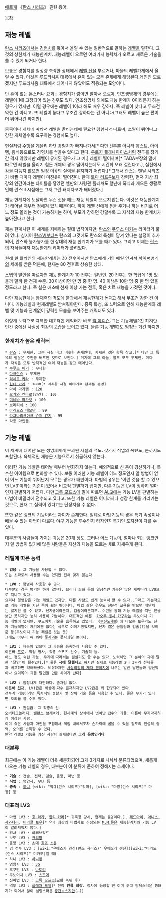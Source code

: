 [[에로게]] 《[[란스 시리즈]]》 관련 용어.

[[목차]]
== 재능 레벨 == 
[[란스 시리즈]]에서는 [[경험치]]를 쌓아서 올릴 수 있는 일반적으로 말하는 [[레벨]]을 말한다. 그것의 상한치가 재능한계치. 재능레벨이 오르면 여러가지 능력치가 오르고 새로운 기술을 쓸 수 있게 되거나 한다.

보통은 경험치를 일정량 축적한 상태에서 [[레벨 신]]을 부르거나, 마을의 레벨가게에서 올릴 수 있다. 이것은 [[루드라사움]] 대륙에서 혼이 있는 모든 존재에게 해당된다.왜인진 모르겠지만 루드라사움 대륙에서 태어나지 않았어도 적용되는 모양이다.

단 혼이 없는 몬스터나 요괴는 경험치가 쌓이면 알아서 오르며, 인조생명체의 경우에는 레벨이 1에 고정되어 있는 경우도 있다. 인조생명체 외에도 재능 한계가 0이라든지 하는 경우가 있지만. 이럴 경우에는 레벨이 1이라 해도 매우 강하다. 즉 레벨이 낮다고 무조건 약한 건 아니고. 또 레벨이 높다고 무조건 강하다는 건 아니다(그래도 레벨이 높은 편이 더 뛰어나긴 하지만).

종족이나 개체에 따라서 레벨을 올리는데에 필요한 경험치가 다르며, 소질이 뛰어나고 강한 개체일수록 요구하는 경험치도 높다.

현실처럼 수행을 게을리 하면 경험치가 빠져나가서[* 다만 전투뿐 아니라 퀘스트, 아이템, 음식등으로도 경험치를 얻을수 있다고 한다. [[우르자 플래나아이스]]처럼 전투를 장기간 겪지 않았지만 레벨이 유지된 경우가 그 예.] 레벨이 떨어지며[* TADA부장의 말에 따르면 레벨을 올리기 힘든 개체의 경우 떨어지는데도 시간이 오래 걸린다고.], 실전에서 감을 다듬지 않으면 일정 이상의 실력을 유지하기 어렵다.[* 그래서 란스는 맨날 시리즈가 바뀔 때마다 레벨이 미친듯이 떨어진다. 한때 [[토마 리프톤]]보다 강력한, 먼저 지상 최강의 인간이라는 타이틀을 달았던 헬만의 사령관 플레쳐도 말년에 폭식과 게으른 생활로 인해 란스Ⅲ 시점에는 그저 그런 돼지자코가 돼버렸다.]

재능 한계치에 도달하면 무슨 짓을 해도 재능 레벨이 오르지 않는다. 이것은 재능한계치가 태어날 때부터 정해져 있기 때문이다. 하이 레벨 신에게 돈을 주거나 하는 비기로 어느 정도 올리는 것이 가능하기는 하며, 부모가 강하면 강할수록 그 자식의 재능 한계치가 높아진다고 한다.

재능 한계치란 이 세계를 지배하는 절대 법칙이지만, [[란스]]와 [[쿠루스 미키]]는 리미터가 풀려 있다. 심지어 [[란스Ⅵ]]부터는 란스의 그것에도 란스의 특성이 담겨 있다는 설정이 추가되어, 란스와 붕가붕가를 한 상대의 재능 한계치가 오를 때가 있다. 그리고 이제는 [[란스]]의 자식들마저 재능한계의 리미터가 풀려있다.

원래 [[실 플라인]]의 재능한계치는 30 전후이지만 란스에게 거의 매일 안겨서 [[하이퍼병기]]의 세례를 받은 덕분에, 현재는 80 전후로 상승한 상태.

스탭의 발언을 따르자면 재능 한계치가 10 전후는 일반인. 20 전후는 한 학급에 1명 있을까 말까 한 천재 수준. 30 이상이면 만 명 중 한 명. 40 이상은 10만 명 중 한 명 있을 정도라고 한다. 즉 실은 애초에 천재 이상 가는 전투, 혹은 치료 재능을 가졌던 것이다.

다만 재능한계는 잠재력의 척도에 불과해서 재능한계가 높다고 해서 무조건 강한 건 아니다. 기능레벨과 현재레벨도 받쳐줘야한다. 종족 특성, 또 노력으로 인해 재능한계와 레벨 및 기능과 관계없이 강력한 모습을 보여주는 캐릭터도 있다.

이렇게 노력으로 극복한 대표적인 캐릭터가 바로 [[릭 아디슨]]. 그는 기능레벨2긴 하지만 인간 중에선 사실상 최강의 모습을 보이고 있다. 물론 기능 레벨2도 엄청난 거긴 하지만.

=== 한계치가 높은 캐릭터 ===
 * [[란스]] : 무제한. 그는 사실 버그 비슷한 존재인데, 자세한 것은 항목 참고.[* 다만 그 특유의 행운은 주인공 버프인 것으로 보인다.] 거기에 그의 아들, 딸도 모두 무제한. 게다가 자식은 모두 반칙적인 여러 재능을 갖고 태어난다.
 * [[쿠루스 미키]] : 무제한
 * [[다크란스]] : 무제한
 * [[리세트 카라]] : 무제한
 * [[한티 카라]] : 1000[* 귀축왕 시절 이야기로 현재는 불명]
 * 마하 마가렛 : 120
 * [[오가와 켄타로]](인간) : 100
 * [[미네바 마가렛]] : 100
 * 브리티쉬 : 100
 * [[아리오스 테오만]] : 99
 * [[라그나뢰크아크 슈퍼 간지]] : 99
 * 각종 마인들.
== 기능 레벨 == 
이 세계에 태어난 모든 생명체에게 부과된 자질의 척도. 갖가지 직업의 숙련도, 운까지도 포함된다. 육체적인 재능은 기능으로서 취급하지 않는다.

이러한 기능 레벨은 태어날 때부터 변화하지 않는다. 예외적으로 신 등이 경신하거나, 특수한 아이템으로 변화할 수 있다. 보통 이러한 기능 레벨이 어느 정도인지 알 방법이 없어 어느 기능이 뛰어난지 모르는 경우가 태반이다. 마법의 경우는 '이런 것을 할 수 있으면 LV3'이라는 기준이 있어서 비교적 판별하기 쉽지만, 다른 기능은 LV이 정확히 얼마인지 판별하기 어렵다. 다만 [[크룩 모프스]]에 말에 따르면 [[AL교]]에는 기능 LV을 판별하는 마법이 비밀리에 전수되고 있다고. 또한 기능 레벨은 어디까지나 성장 한계를 가리키는 것으로, 현재 그 실력이 있다고는 단정지을 수 없다.

또한 같은 랭크의 기능이라도 차이가 존재한다. 일례로 마법 기능의 경우 특기 속성이나 배울 수 있는 마법이 다르다. 야구 기능은 투수인지 타자인지 특기인 포지션이 다를 수 있다.

대부분의 사람들이 가지는 기능은 20개 정도. 그러나 어느 기능이, 얼마나 되는 랭크인지 알 방법이 없기에 많은 사람들은 자신의 재능을 모르는 채로 지새우게 된다.

=== 레벨에 따른 능력 ===
 * '''없음''' : 그 기능을 사용할 수 없다.
 또는 초짜로서 사용할 수는 있지만 전혀 맞지 않는다.

 * '''LV0''' : 평범히 사용할 수 있다.
 대부분의 경우 명기는 하지 않는다. 요리나 회화 등의 일상적인 기능은 많은 캐릭터가 LV0으로 지니고 있다.
 요리나 경영같은 기능 레벨도 있지만. 다른 사람도 쉽게 능숙히 할 수 있다..그래도 기본적으로 기능 레벨을 지닌 쪽이 훨씬 뛰어나다, 마법 같은 경우도 전문적 교육을 받으면 대단치는 않지만 쓸 수 있고. 닌자술이라든지, 검술이라든지도..수련을 통해 기능 레벨을 지닌 인물보단 못하지만 능히 사용이 가능하다. 대표적인 예론  [[카오루 퀸시 카구라]]는 쿠노이치 기능 레벨이 없지만. 쿠노이치 기술을 습득하고 있었다. 《[[투신도시Ⅲ]]》에 나오는 토우카도 닌자 기능레벨이 자기에겐 없다는 식으로 이야기했었지만, 닌자 같은 몸놀림과 검술(?)을 보여준 등(쿠노이치 기능 레벨은 있는 듯).
 그래도 아무리 해 봐야 [[풋사과]]는 풋사과일 뿐이다.

 * '''LV1''' : 재능이 있으며 그 기능을 능숙하게 사용할 수 있다.
 이른바 [[프로]]. 직업 병사, 각종 스포츠 선수, 기술직 등.
 어느 정도 숙련 가능. 무기에 따라서는 필살기도 쓸 수는 있다. 노력하면 그 분야의 극에 달한 '달인'이 될수있다.[* 물론 '''극에 달했다'''고 하지만 실제로 재능레벨 2나 3짜리 천재들과 비교하면 약해빠졌다. 비유하자면 [[사상최강의 제자 켄이치]]에 나오는 일반 달인들과 양산박이나 요미쪽의 괴물 달인들 만큼 차이가 난다]

 * '''LV2''' : 엄청나게 대단하다. 좀처럼 없다.
 이른바 [[천재]]. LV1급은 세상에 다수 존재하지만 LV2급은 꽤 한정되어 있다.
 전투계 기능이라면 독자적인 필살기 및 상위 기술 등을 사용할 수 있다. 좋은 무기가 있다면 오의를 쓸 수도 있다.

 * '''LV3''' : 전설급. 그 직종의 신.
 [[오버테크놀러지]], [[밸런스 브레이커]], 현세계의 상식에서 벗어난 급수의 괴물. 이른바 무지막지하게 이상한 사람.
 이미 죽은 사람과 마인을 포함해서 게임 내에서조차 손가락에 꼽을 수 있을 정도의 전설의 영역. 오의를 습득할 수 있다.
 만약 레벨3 기능을 가진 사람이 실패했다면 '''그게 운명인거다'''

=== 대분류 === 
최근에는 이 기능 레벨이 더욱 세분화되어 크게 3가지로 나눠서 분류되었으며, 새롭게 나오는 기능 레벨의 경우, 대부분이 이 분류에 준하여 정해지는 추세이다.

 * '''기술''' : 전술, 전략, 검술, 음양, 마법 등 
 * '''직업''' : 영양사, 무녀 등
 * '''종족''' : [[하니]],[wiki: "악마(란스 시리즈)"악마], [wiki: "마왕(란스 시리즈)" 마왕] 등 

=== 대표적 LV3 === 
 * 마법 LV3 : [[호 라가]], [[한티 카라]][* 귀축왕 당시, 현재는 불명이다.], [[레드아이]], [[아니스 사와타리]], [[미라클 토우]][* 역대 최강의 마법사로 추정되는 [[M.M.룬]]은 재능한계치와 기능 LV이 알려져있지 않다.]
 * 집사 LV3 : 아레브갈드
 * 보도 LV3 : [[크리쨩]]
 * 음양 LV3 : 초대 [[호죠 소운]]
 * 검 전투 LV3 : [wiki:"우에스기 겐신(란스 시리즈)" 우에스기 겐신]([wiki:"미카도(란스 시리즈)" 미카도]일 때)
 * 하니 LV3 : [[하니킹]]
 * 영양사 LV3 : [[3G]]
 * 후쿠만 LV3 : [[나토리]]
 * 쿠노이치 LV3 : [[스즈메]]
 * 신마법 LV3 : [[크룩 모프스]](교황 즉위 후)
 * 격투 LV3 : [[플레쳐 모델]][* 전직 '''인류 최강'''. 정사에 등장할 땐 이미 늙고 탐욕스러운 뚱돼지가 되어서 많이 실망스러운 [[중간보스]]지만(…)]
